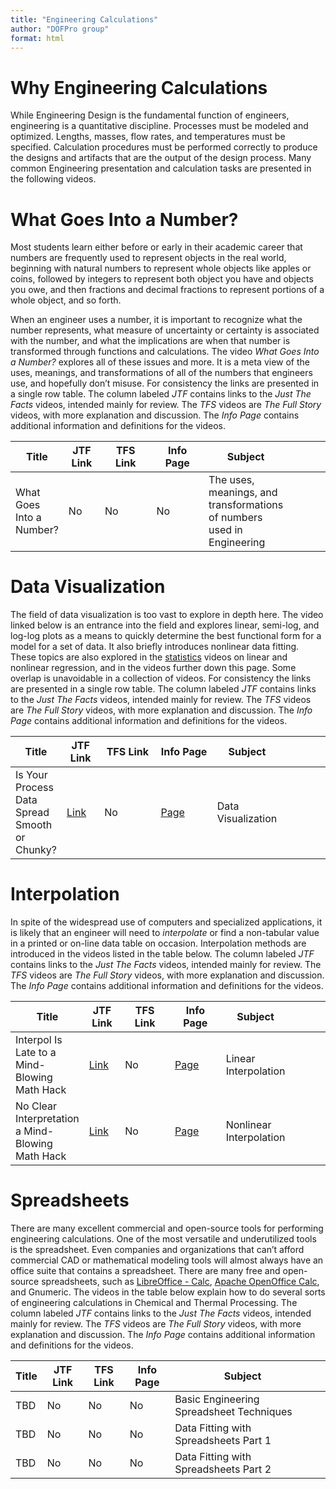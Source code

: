 ```yaml
---
title: "Engineering Calculations"
author: "DOFPro group"
format: html
---
```


# Why Engineering Calculations

While Engineering Design is the fundamental function of engineers, engineering is a quantitative discipline. Processes must be modeled and optimized. Lengths, masses, flow rates, and temperatures must be specified. Calculation procedures must be performed correctly to produce the designs and artifacts that are the output of the design process. Many common Engineering presentation and calculation tasks are presented in the following videos.

# What Goes Into a Number?

Most students learn either before or early in their academic career that numbers are frequently used to represent objects in the real world, beginning with natural numbers to represent whole objects like apples or coins, followed by integers to represent both object you have and objects you owe, and then fractions and decimal fractions to represent portions of a whole object, and so forth.

When an engineer uses a number, it is important to recognize what the number represents, what measure of uncertainty or certainty is associated with the number, and what the implications are when that number is transformed through functions and calculations. The video *What Goes Into a Number?* explores all of these issues and more. It is a meta view of the uses, meanings, and transformations of all of the numbers that engineers use, and hopefully don't misuse. For consistency the links are presented in a single row table. The column labeled *JTF* contains links to the *Just The Facts* videos, intended mainly for review. The *TFS* videos are *The Full Story* videos, with more explanation and discussion. The *Info Page* contains additional information and definitions for the videos.

 Title | JTF Link | TFS Link | Info Page | Subject|
|---------|-------|----------|----------|-----------|--------|
| What Goes Into a Number? | No | No | No | The uses, meanings, and transformations of numbers used in Engineering |

# Data Visualization

The field of data visualization is too vast to explore in depth here. The video linked below is an entrance into the field and explores linear, semi-log, and log-log plots as a means to quickly determine the best functional form for a model for a set of data. It also briefly introduces nonlinear data fitting. These topics are also explored in the [statistics](../stats/StatsMeasurementsWebPage.qmd) videos on linear and nonlinear regression, and in the videos further down this page. Some overlap is unavoidable in a collection of videos. For consistency the links are presented in a single row table. The column labeled *JTF* contains links to the *Just The Facts* videos, intended mainly for review. The *TFS* videos are *The Full Story* videos, with more explanation and discussion. The *Info Page* contains additional information and definitions for the videos.

 Title | JTF Link | TFS Link | Info Page | Subject|
|---------|-------|----------|----------|-----------|--------|
| Is Your Process Data Spread Smooth or Chunky? | [Link](https://youtu.be/qHsOz7af-GA) | No | [Page](../calculations/DataVisWebPage.qmd) | Data Visualization |

# Interpolation

In spite of the widespread use of computers and specialized applications, it is likely that an engineer will need to *interpolate* or find a non-tabular value in a printed or on-line data table on occasion. Interpolation methods are introduced in the videos listed in the table below. The column labeled *JTF* contains links to the *Just The Facts* videos, intended mainly for review. The *TFS* videos are *The Full Story* videos, with more explanation and discussion. The *Info Page* contains additional information and definitions for the videos.

  Title | JTF Link | TFS Link | Info Page | Subject|
|---------|-------|----------|----------|-----------|--------|
| Interpol Is Late to a Mind-Blowing Math Hack | [Link](https://youtu.be/dWMh0ZJc874) | No | [Page](../calculations/InterpolationWebPage.qmd) | Linear Interpolation |
| No Clear Interpretation a Mind-Blowing Math Hack | [Link](https://youtu.be/uaxzUbWi7Iw) | No | [Page](../calculations/InterpolationWebPage.qmd) | Nonlinear Interpolation |

# Spreadsheets

There are many excellent commercial and open-source tools for performing engineering calculations. One of the most versatile and underutilized tools is the spreadsheet. Even companies and organizations that can't afford commercial CAD or mathematical modeling tools will almost always have an office suite that contains a spreadsheet. There are many free and open-source spreadsheets, such as [LibreOffice - Calc](https://www.libreoffice.org/discover/calc/), [Apache OpenOffice Calc](https://www.openoffice.org/download/), and Gnumeric. The videos in the table below explain how to do several sorts of engineering calculations in Chemical and Thermal Processing. The column labeled *JTF* contains links to the *Just The Facts* videos, intended mainly for review. The *TFS* videos are *The Full Story* videos, with more explanation and discussion. The *Info Page* contains additional information and definitions for the videos.

  Title | JTF Link | TFS Link | Info Page | Subject|
|---------|-------|----------|----------|-----------|--------|
| TBD | No | No | No | Basic Engineering Spreadsheet Techniques |
| TBD | No | No | No | Data Fitting with Spreadsheets Part 1 |
| TBD | No | No | No | Data Fitting with Spreadsheets Part 2 |